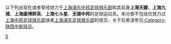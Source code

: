 {{Catnav|頁面分類|...|各國足球|中國足球|中国足球俱乐部球员}}

以下列出现在或者曾经效力于[[上海浦东中邦足球俱乐部|上海浦东中邦足球俱乐部]]和其前身'''上海天娜'''、'''上海九城'''、'''上海康博群英'''、'''上海七斗星'''、'''无锡中邦'''的足球运动员。本分类不包括仅效力过[[上海联城足球俱乐部|上海中邦足球俱乐部]]或者[[陕西宝荣浐灞足球俱乐部|上海浦东足球俱乐部]]的球员，关于后者请参见[[:Category:陕西中新球员|:Category:陕西中新球员]]。

[[Category:效力中国足球俱乐部的球员|S]]